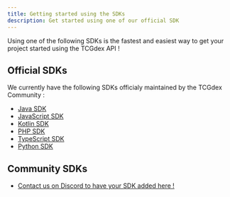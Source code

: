 ```yaml
---
title: Getting started using the SDKs
description: Get started using one of our official SDK
---
```


Using one of the following SDKs is the fastest and easiest way to get your project started using the TCGdex API !

## Official SDKs

We currently have the following SDKs officialy maintained by the TCGdex Community :

- [Java SDK](/sdks/java)
- [JavaScript SDK](/sdks/javascript)
- [Kotlin SDK](/sdks/kotlin)
- [PHP SDK](/sdks/php)
- [TypeScript SDK](/sdks/typescript)
- [Python SDK](/sdks/python)

## Community SDKs

- [Contact us on Discord to have your SDK added here !](https://tcgdex.dev/discord)
